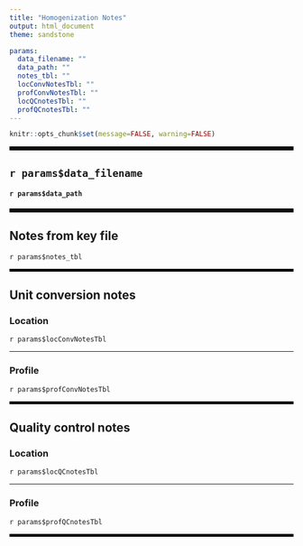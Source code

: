 ```yaml
---
title: "Homogenization Notes"
output: html_document
theme: sandstone

params:
  data_filename: ""
  data_path: ""
  notes_tbl: ""
  locConvNotesTbl: ""
  profConvNotesTbl: ""
  locQCnotesTbl: ""
  profQCnotesTbl: ""
---
```


```r
knitr::opts_chunk$set(message=FALSE, warning=FALSE)
```

<hr style="border:3px solid black">

## `r params$data_filename`
#### `r params$data_path`

<hr style="border:3px solid black">

## Notes from key file

`r params$notes_tbl`

<hr style="border:2px solid black">

## Unit conversion notes

### Location

`r params$locConvNotesTbl`

---

### Profile

`r params$profConvNotesTbl`

<hr style="border:2px solid black">

## Quality control notes

### Location

`r params$locQCnotesTbl`

---

### Profile

`r params$profQCnotesTbl`

<hr style="border:2px solid black">
  

